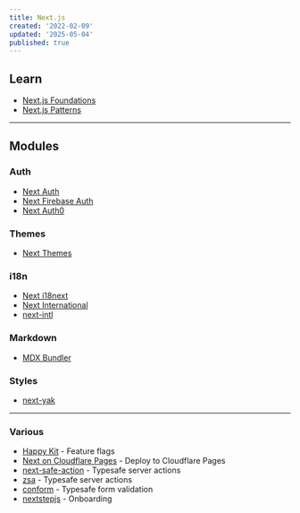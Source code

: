 ```yaml
---
title: Next.js
created: '2022-02-09'
updated: '2025-05-04'
published: true
---
```


## Learn

- [Next.js Foundations](https://nextjs.org/learn)
- [Next.js Patterns](https://discover.nextpatterns.dev)

---

## Modules

### Auth

- [Next Auth](https://github.com/nextauthjs/next-auth)
- [Next Firebase Auth](https://github.com/gladly-team/next-firebase-auth)
- [Next Auth0](https://github.com/auth0/nextjs-auth0)

### Themes

- [Next Themes](https://github.com/pacocoursey/next-themes)

### i18n

- [Next i18next](https://github.com/i18next/next-i18next)
- [Next International](https://github.com/QuiiBz/next-international)
- [next-intl](https://github.com/amannn/next-intl)

### Markdown

- [MDX Bundler](https://github.com/kentcdodds/mdx-bundler)

### Styles

- [next-yak](https://github.com/DigitecGalaxus/next-yak)

---

### Various

- [Happy Kit](https://happykit.dev) - Feature flags
- [Next on Cloudflare Pages](https://github.com/cloudflare/next-on-pages) - Deploy to Cloudflare Pages
- [next-safe-action](https://github.com/TheEdoRan/next-safe-action) - Typesafe server actions
- [zsa](https://github.com/IdoPesok/zsa) - Typesafe server actions
- [conform](https://github.com/edmundhung/conform) - Typesafe form validation
- [nextstepjs](https://github.com/enszrlu/NextStep) - Onboarding
